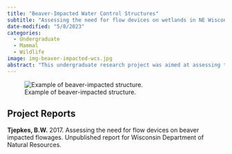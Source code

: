 ```yaml
---
title: "Beaver-Impacted Water Control Structures"
subtitle: "Assessing the need for flow devices on wetlands in NE Wisconsin."
date-modified: "5/8/2023"
categories:
  - Undergraduate
  - Mammal
  - Wildlife
image: img-beaver-impacted-wcs.jpg
abstract: "This undergraduate research project was aimed at assessing the need for beaver flow devices on water control strutures owned by the Wisconsin Department of Natural Resources. From these results, I designed a specialized flow device for the structures most impacted by beavers in the study area."
---
```


![Example of beaver-impacted structure.](img-beaver-impacted-wcs.jpg)

## Project Reports

**Tjepkes, B.W.** 2017. Assessing the need for flow devices on beaver impacted flowages. Unpublished report for Wisconsin Department of Natural Resources.